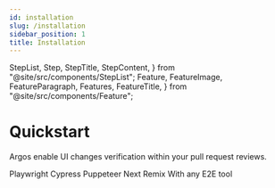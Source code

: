 ```yaml
---
id: installation
slug: /installation
sidebar_position: 1
title: Installation
---
```


  StepList,
  Step,
  StepTitle,
  StepContent,
} from "@site/src/components/StepList";
  Feature,
  FeatureImage,
  FeatureParagraph,
  Features,
  FeatureTitle,
} from "@site/src/components/Feature";




# Quickstart

Argos enable UI changes verification within your pull request reviews.

<Cards>
  <LinkCard to="/playwright" image={playwrightLogo}>
    Playwright
  </LinkCard>
  <LinkCard to="/cypress" image={cypressLogo}>
    Cypress
  </LinkCard>
  <LinkCard to="/puppeteer" image={puppeteerLogo}>
    Puppeteer
  </LinkCard>
  <CardLink to="/quickstart/next-js">
    <Card>
      <CardBody>
        <NextLogo style={{ color: "white", maxWidth: 30, maxHeight: 30 }} />
        <CardTitle>Next</CardTitle>
      </CardBody>
    </Card>
  </CardLink>
  <CardLink to="/quickstart/remix">
    <Card>
      <CardBody>
        <RemixLogo style={{ color: "white", maxWidth: 30, maxHeight: 30 }} />
        <CardTitle>Remix</CardTitle>
      </CardBody>
    </Card>
  </CardLink>
  <LinkCard to="/with-any-e2e-tool">With any E2E tool</LinkCard>
</Cards>
